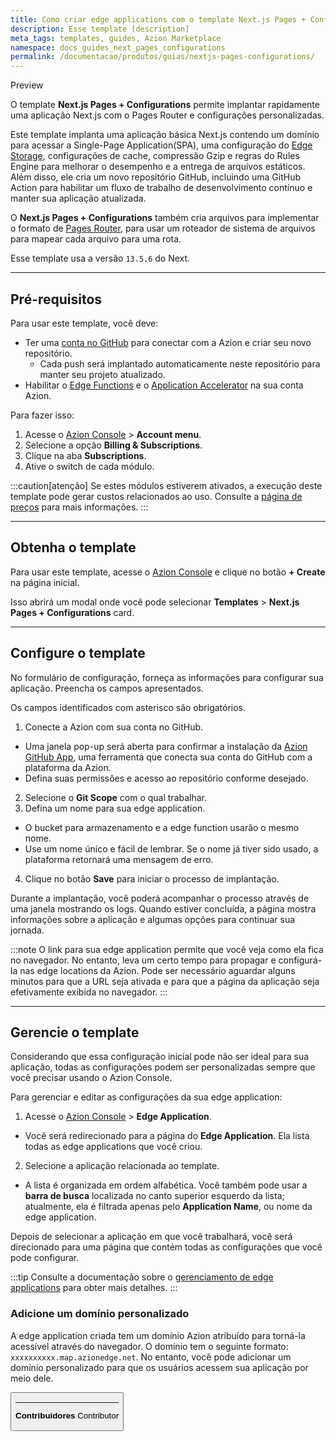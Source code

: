 ```yaml
---
title: Como criar edge applications com o template Next.js Pages + Configurations
description: Esse template [description]
meta_tags: templates, guides, Azion Marketplace
namespace: docs_guides_next_pages_configurations
permalink: /documentacao/produtos/guias/nextjs-pages-configurations/
---
```



<Badge variant="accent">
Preview
</Badge>

O template **Next.js Pages + Configurations** permite implantar rapidamente uma aplicação Next.js com o Pages Router e configurações personalizadas.

Este template implanta uma aplicação básica Next.js contendo um domínio para acessar a Single-Page Application(SPA), uma configuração do [Edge Storage](/pt-br/documentacao/produtos/store/edge-storage/), configurações de cache, compressão Gzip e regras do Rules Engine para melhorar o desempenho e a entrega de arquivos estáticos. Além disso, ele cria um novo repositório GitHub, incluindo uma GitHub Action para habilitar um fluxo de trabalho de desenvolvimento contínuo e manter sua aplicação atualizada.

O **Next.js Pages + Configurations** também cria arquivos para implementar o formato de [Pages Router](https://nextjs.org/docs/pages), para usar um roteador de sistema de arquivos para mapear cada arquivo para uma rota.

Esse template usa a versão `13.5.6` do Next.

---

## Pré-requisitos

Para usar este template, você deve:

- Ter uma [conta no GitHub](https://github.com/signup) para conectar com a Azion e criar seu novo repositório.
  - Cada push será implantado automaticamente neste repositório para manter seu projeto atualizado.
- Habilitar o [Edge Functions](/pt-br/documentacao/produtos/build/edge-application/edge-functions/) e o [Application Accelerator](/pt-br/documentacao/produtos/build/edge-application/application-accelerator/) na sua conta Azion.

Para fazer isso:

1. Acesse o [Azion Console](https://console.azion.com/) > **Account menu**.
2. Selecione a opção **Billing & Subscriptions**.
3. Clique na aba **Subscriptions**.
4. Ative o switch de cada módulo.

:::caution[atenção]
Se estes módulos estiverem ativados, a execução deste template pode gerar custos relacionados ao uso. Consulte a [página de preços](/pt-br/documentacao/produtos/precos/) para mais informações.
:::

---

## Obtenha o template

Para usar este template, acesse o [Azion Console](https://console.azion.com/) e clique no botão **+ Create** na página inicial.

Isso abrirá um modal onde você pode selecionar **Templates** > **Next.js Pages + Configurations** card.

---

## Configure o template

No formulário de configuração, forneça as informações para configurar sua aplicação. Preencha os campos apresentados.

Os campos identificados com asterisco são obrigatórios.

1. Conecte a Azion com sua conta no GitHub.
- Uma janela pop-up será aberta para confirmar a instalação da [Azion GitHub App](/pt-br/documentacao/produtos/guias/azion-github-app/), uma ferramenta que conecta sua conta do GitHub com a plataforma da Azion.
- Defina suas permissões e acesso ao repositório conforme desejado.
2. Selecione o **Git Scope** com o qual trabalhar.
3. Defina um nome para sua edge application.
- O bucket para armazenamento e a edge function usarão o mesmo nome.
- Use um nome único e fácil de lembrar. Se o nome já tiver sido usado, a plataforma retornará uma mensagem de erro.
4. Clique no botão **Save** para iniciar o processo de implantação.

Durante a implantação, você poderá acompanhar o processo através de uma janela mostrando os logs. Quando estiver concluída, a página mostra informações sobre a aplicação e algumas opções para continuar sua jornada.

:::note
O link para sua edge application permite que você veja como ela fica no navegador. No entanto, leva um certo tempo para propagar e configurá-la nas edge locations da Azion. Pode ser necessário aguardar alguns minutos para que a URL seja ativada e para que a página da aplicação seja efetivamente exibida no navegador.
:::

---

## Gerencie o template

Considerando que essa configuração inicial pode não ser ideal para sua aplicação, todas as configurações podem ser personalizadas sempre que você precisar usando o Azion Console.

Para gerenciar e editar as configurações da sua edge application:

1. Acesse o [Azion Console](/pt-br/documentacao/produtos/guias/como-acessar-o-azion-console/) > **Edge Application**.
- Você será redirecionado para a página do **Edge Application**. Ela lista todas as edge applications que você criou.
2. Selecione a aplicação relacionada ao template. 
- A lista é organizada em ordem alfabética. Você também pode usar a **barra de busca** localizada no canto superior esquerdo da lista; atualmente, ela é filtrada apenas pelo **Application Name**, ou nome da edge application.

Depois de selecionar a aplicação em que você trabalhará, você será direcionado para uma página que contém todas as configurações que você pode configurar.

:::tip
Consulte a documentação sobre o [gerenciamento de edge applications](/pt-br/documentacao/produtos/build/edge-application/primeiros-passos/) para obter mais detalhes.
:::

### Adicione um domínio personalizado

A edge application criada tem um domínio Azion atribuído para torná-la acessível através do navegador. O domínio tem o seguinte formato: `xxxxxxxxxx.map.azionedge.net`. No entanto, você pode adicionar um domínio personalizado para que os usuários acessem sua aplicação por meio dele.


<Button href="/pt-br/documentacao/produtos/guias/configurar-dominio/" text="consulte o guia para configurar domínios" variant="secondary" /> 

---


**Contribuidores** <ContributorList>Contributor</ContributorList>


